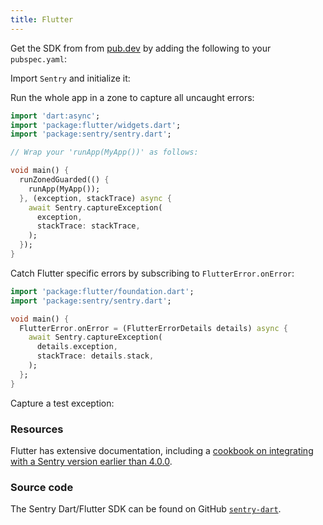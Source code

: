 ```yaml
---
title: Flutter
---
```


Get the SDK from from [pub.dev](https://pub.dev/packages/sentry) by adding the following to your `pubspec.yaml`:

<PlatformContent includePath="getting-started-install" />

Import `Sentry` and initialize it:

<PlatformContent includePath="getting-started-config" />

Run the whole app in a zone to capture all uncaught errors:

```dart
import 'dart:async';
import 'package:flutter/widgets.dart';
import 'package:sentry/sentry.dart';

// Wrap your 'runApp(MyApp())' as follows:

void main() {
  runZonedGuarded(() {
    runApp(MyApp());
  }, (exception, stackTrace) async {
    await Sentry.captureException(
      exception,
      stackTrace: stackTrace,
    );
  });
}
```

Catch Flutter specific errors by subscribing to `FlutterError.onError`:

```dart
import 'package:flutter/foundation.dart';
import 'package:sentry/sentry.dart';

void main() {
  FlutterError.onError = (FlutterErrorDetails details) async {
    await Sentry.captureException(
      details.exception,
      stackTrace: details.stack,
    );
  };
}
```

Capture a test exception:

<PlatformContent includePath="getting-started-verify" />

### Resources

Flutter has extensive documentation, including a
[cookbook on integrating with a Sentry version earlier than 4.0.0](https://flutter.dev/docs/cookbook/maintenance/error-reporting).

### Source code

The Sentry Dart/Flutter SDK can be found on GitHub [`sentry-dart`](https://github.com/getsentry/sentry-dart/).
